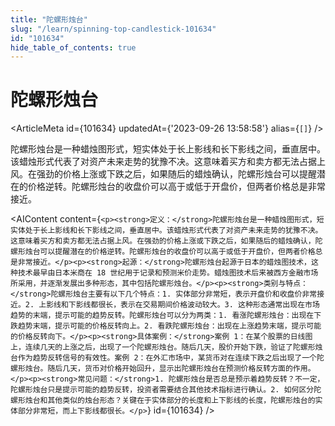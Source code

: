 ```yaml
---
title: "陀螺形烛台"
slug: "/learn/spinning-top-candlestick-101634"
id: "101634"
hide_table_of_contents: true
---
```



# 陀螺形烛台

<ArticleMeta id={101634} updatedAt={'2023-09-26 13:58:58'} alias={`[]`} />
<div className='border-solid border-b border-t-0 my-4 border-[var(--ifm-color-gray-300)]' />

陀螺形烛台是一种蜡烛图形式，短实体处于长上影线和长下影线之间，垂直居中。该蜡烛形式代表了对资产未来走势的犹豫不决。这意味着买方和卖方都无法占据上风。在强劲的价格上涨或下跌之后，如果随后的蜡烛确认，陀螺形烛台可以提醒潜在的价格逆转。陀螺形烛台的收盘价可以高于或低于开盘价，但两者价格总是非常接近。

<AIContent content={`<p><strong>定义：</strong>陀螺形烛台是一种蜡烛图形式，短实体处于长上影线和长下影线之间，垂直居中。该蜡烛形式代表了对资产未来走势的犹豫不决。这意味着买方和卖方都无法占据上风。在强劲的价格上涨或下跌之后，如果随后的蜡烛确认，陀螺形烛台可以提醒潜在的价格逆转。陀螺形烛台的收盘价可以高于或低于开盘价，但两者价格总是非常接近。</p><p><strong>起源：</strong>陀螺形烛台起源于日本的蜡烛图技术，这种技术最早由日本米商在 18 世纪用于记录和预测米价走势。蜡烛图技术后来被西方金融市场所采用，并逐渐发展出多种形态，其中包括陀螺形烛台。</p><p><strong>类别与特点：</strong>陀螺形烛台主要有以下几个特点：1. 实体部分非常短，表示开盘价和收盘价非常接近。2. 上影线和下影线都很长，表示在交易期间价格波动较大。3. 这种形态通常出现在市场趋势的末端，提示可能的趋势反转。陀螺形烛台可以分为两类：1. 看涨陀螺形烛台：出现在下跌趋势末端，提示可能的价格反转向上。2. 看跌陀螺形烛台：出现在上涨趋势末端，提示可能的价格反转向下。</p><p><strong>具体案例：</strong>案例 1：在某个股票的日线图上，连续几天的上涨之后，出现了一个陀螺形烛台。随后几天，股价开始下跌，验证了陀螺形烛台作为趋势反转信号的有效性。案例 2：在外汇市场中，某货币对在连续下跌之后出现了一个陀螺形烛台。随后几天，货币对价格开始回升，显示出陀螺形烛台在预测价格反转方面的作用。</p><p><strong>常见问题：</strong>1. 陀螺形烛台是否总是预示着趋势反转？不一定，陀螺形烛台只是提示可能的趋势反转，投资者需要结合其他技术指标进行确认。2. 如何区分陀螺形烛台和其他类似的烛台形态？关键在于实体部分的长度和上下影线的长度，陀螺形烛台的实体部分非常短，而上下影线都很长。</p>`} id={101634} />
